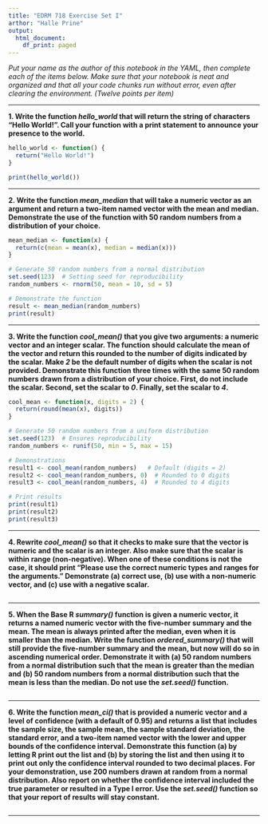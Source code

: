 ```yaml
---
title: "EDRM 718 Exercise Set I"
arthor: "Halle Prine"
output:
  html_document:
    df_print: paged
---
```


*Put your name as the author of this notebook in the YAML, then complete each of the items below. Make sure that your notebook is neat and organized and that all your code chunks run without error, even after clearing the environment. (Twelve points per item)*

***

**1. Write the function *hello_world* that will return the string of characters "Hello World!". Call your function with a print statement to announce your presence to the world.**

```r

hello_world <- function() {
  return("Hello World!")
}

print(hello_world())

```


***

**2. Write the function *mean_median* that will take a numeric vector as an argument and return a two-item named vector with the mean and median. Demonstrate the use of the function with 50 random numbers from a distribution of your choice.**

```r
mean_median <- function(x) {
  return(c(mean = mean(x), median = median(x)))
}

# Generate 50 random numbers from a normal distribution
set.seed(123)  # Setting seed for reproducibility
random_numbers <- rnorm(50, mean = 10, sd = 5)

# Demonstrate the function
result <- mean_median(random_numbers)
print(result)

```

***

**3. Write the function *cool_mean()* that you give two arguments: a numeric vector and an integer scalar. The function should calculate the mean of the vector and return this rounded to the number of digits indicated by the scalar. Make *2* be the default number of digits when the scalar is not provided. Demonstrate this function three times with the same 50 random numbers drawn from a distribution of your choice. First, do not include the scalar. Second, set the scalar to *0*. Finally, set the scalar to *4*.**

```r
cool_mean <- function(x, digits = 2) {
  return(round(mean(x), digits))
}

# Generate 50 random numbers from a uniform distribution
set.seed(123)  # Ensures reproducibility
random_numbers <- runif(50, min = 5, max = 15)

# Demonstrations
result1 <- cool_mean(random_numbers)   # Default (digits = 2)
result2 <- cool_mean(random_numbers, 0)  # Rounded to 0 digits
result3 <- cool_mean(random_numbers, 4)  # Rounded to 4 digits

# Print results
print(result1)
print(result2)
print(result3)

```

***

**4. Rewrite *cool_mean()* so that it checks to make sure that the vector is numeric and the scalar is an integer. Also make sure that the scalar is within range (non-negative). When one of these conditions is not the case, it should print "Please use the correct numeric types and ranges for the arguments." Demonstrate (a) correct use, (b) use with a non-numeric vector, and (c) use with a negative scalar.**

```r


```

***

**5. When the Base R *summary()* function is given a numeric vector, it returns a named numeric vector with the five-number summary and the mean. The mean is always printed after the median, even when it is smaller than the median. Write the function *ordered_summary()* that will still provide the five-number summary and the mean, but now will do so in ascending numerical order. Demonstrate it with (a) 50 random numbers from a normal distribution such that the mean is greater than the median and (b) 50 random numbers from a normal distribution such that the mean is less than the median. Do not use the *set.seed()* function.**

```r


```

***

**6. Write the function *mean_ci()* that is provided a numeric vector and a level of confidence (with a default of 0.95) and returns a list that includes the sample size, the sample mean, the sample standard deviation, the standard error, and a two-item named vector with the lower and upper bounds of the confidence interval. Demonstrate this function (a) by letting R print out the list and (b) by storing the list and then using it to print out only the confidence interval rounded to two decimal places. For your demonstration, use 200 numbers drawn at random from a normal distribution. Also report on whether the confidence interval included the true parameter or resulted in a Type I error. Use the *set.seed()* function so that your report of results will stay constant.**

```r


```

***
